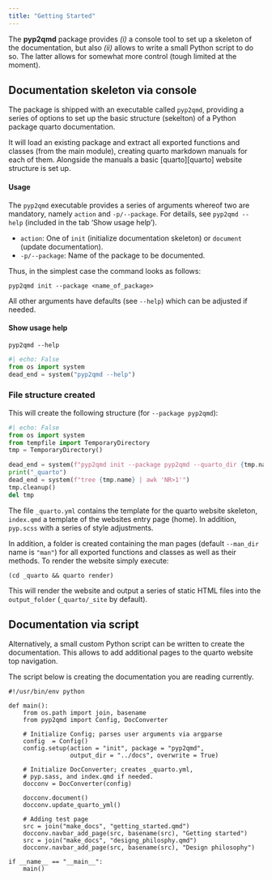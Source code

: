 ```yaml
---
title: "Getting Started"
---
```


The **pyp2qmd** package provides _(i)_ a console tool to set up a
skeleton of the documentation, but also _(ii)_ allows to write a small
Python script to do so. The latter allows for somewhat more control
(tough limited at the moment).

## Documentation skeleton via console

The package is shipped with an executable called `pyp2qmd`, providing
a series of options to set up the basic structure (sekelton) of a Python
package quarto documentation.

It will load an existing package and extract all exported functions and
classes (from the main module), creating quarto markdown manuals for
each of them. Alongside the manuals a basic [quarto][quarto] website
structure is set up.

::: {.panel-tabset}

#### Usage

The `pyp2qmd` executable provides a series of arguments whereof two
are mandatory, namely `action` and `-p/--package`. For details, see
`pyp2qmd --help` (included in the tab 'Show usage help').

* `action`: One of `init` (initialize documentation skeleton) or
    `document` (update documentation).
* `-p/--package`: Name of the package to be documented.

Thus, in the simplest case the command looks as follows:

```
pyp2qmd init --package <name_of_package>
```

All other arguments have defaults (see `--help`) which can be adjusted if needed.


#### Show usage help

```
pyp2qmd --help
```

```python
#| echo: False
from os import system
dead_end = system("pyp2qmd --help")
```

:::


### File structure created

This will create the following structure (for `--package pyp2qmd`):

```python
#| echo: False
from os import system
from tempfile import TemporaryDirectory
tmp = TemporaryDirectory()

dead_end = system(f"pyp2qmd init --package pyp2qmd --quarto_dir {tmp.name} --silent")
print("_quarto")
dead_end = system(f"tree {tmp.name} | awk 'NR>1'")
tmp.cleanup()
del tmp
```

The file `_quarto.yml` contains the template for the quarto website skeleton,
`index.qmd` a template of the websites entry page (home). In addition,
`pyp.scss` with a series of style adjustments.

In addition, a folder is created containing the man pages (default `--man_dir` name
is `"man"`) for all exported functions and classes as well as their methods.
To render the website simply execute:

```
(cd _quarto && quarto render)
```

This will render the website and output a series of static HTML files into the
`output_folder` (`_quarto/_site` by default).


## Documentation via script

Alternatively, a small custom Python script can be written to
create the documentation. This allows to add additional pages
to the quarto website top navigation.

The script below is creating the documentation you are reading
currently.


```
#!/usr/bin/env python

def main():
    from os.path import join, basename
    from pyp2qmd import Config, DocConverter

    # Initialize Config; parses user arguments via argparse
    config  = Config()
    config.setup(action = "init", package = "pyp2qmd",
                 output_dir = "../docs", overwrite = True)

    # Initialize DocConverter; creates _quarto.yml,
    # pyp.sass, and index.qmd if needed.
    docconv = DocConverter(config)

    docconv.document()
    docconv.update_quarto_yml()

    # Adding test page
    src = join("make_docs", "getting_started.qmd")
    docconv.navbar_add_page(src, basename(src), "Getting started")
    src = join("make_docs", "designg_philosphy.qmd")
    docconv.navbar_add_page(src, basename(src), "Design philosophy")

if __name__ == "__main__":
    main()
```

















